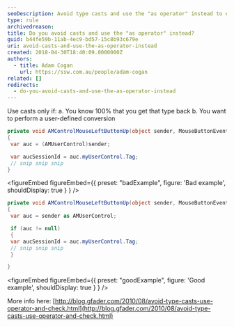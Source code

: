```yaml
---
seoDescription: Avoid type casts and use the "as operator" instead to ensure safer and more efficient code.
type: rule
archivedreason:
title: Do you avoid casts and use the "as operator" instead?
guid: b44fe59b-11ab-4ec9-bd57-15c8b93c679e
uri: avoid-casts-and-use-the-as-operator-instead
created: 2018-04-30T18:40:09.0000000Z
authors:
  - title: Adam Cogan
    url: https://ssw.com.au/people/adam-cogan
related: []
redirects:
  - do-you-avoid-casts-and-use-the-as-operator-instead
---
```


Use casts only if:
a. You know 100% that you get that type back
b. You want to perform a user-defined conversion
```cs
private void AMControlMouseLeftButtonUp(object sender, MouseButtonEventArgs e)
{
 var auc = (AMUserControl)sender;

 var aucSessionId = auc.myUserControl.Tag;
 // snip snip snip
}
```

<figureEmbed figureEmbed={{
  preset: "badExample",
  figure: 'Bad example',
  shouldDisplay: true
} } />


```cs
private void AMControlMouseLeftButtonUp(object sender, MouseButtonEventArgs e)
{
 var auc = sender as AMUserControl;

 if (auc != null)
 {
 var aucSessionId = auc.myUserControl.Tag;
 // snip snip snip
 }

}
```

<figureEmbed figureEmbed={{
  preset: "goodExample",
  figure: 'Good example',
  shouldDisplay: true
} } />


More info here: [http://blog.gfader.com/2010/08/avoid-type-casts-use-operator-and-check.html](http://blog.gfader.com/2010/08/avoid-type-casts-use-operator-and-check.html)